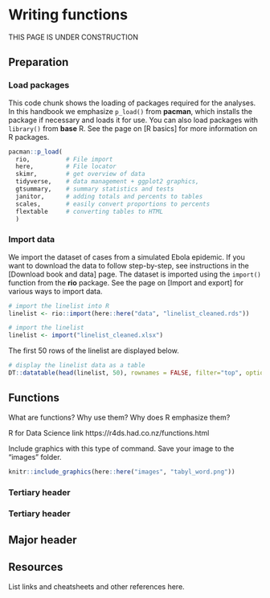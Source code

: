 
# Writing functions  

THIS PAGE IS UNDER CONSTRUCTION



<!-- ======================================================= -->
## Preparation {  }


### Load packages {-}

This code chunk shows the loading of packages required for the analyses. In this handbook we emphasize `p_load()` from **pacman**, which installs the package if necessary and loads it for use. You can also load packages with `library()` from **base** R. See the page on [R basics] for more information on R packages.  


```r
pacman::p_load(
  rio,          # File import
  here,         # File locator
  skimr,        # get overview of data
  tidyverse,    # data management + ggplot2 graphics, 
  gtsummary,    # summary statistics and tests
  janitor,      # adding totals and percents to tables
  scales,       # easily convert proportions to percents  
  flextable     # converting tables to HTML
  )
```

### Import data {-}

We import the dataset of cases from a simulated Ebola epidemic. If you want to download the data to follow step-by-step, see instructions in the [Download book and data] page. The dataset is imported using the `import()` function from the **rio** package. See the page on [Import and export] for various ways to import data.

```r
# import the linelist into R
linelist <- rio::import(here::here("data", "linelist_cleaned.rds"))
```

```r
# import the linelist
linelist <- import("linelist_cleaned.xlsx")
```

The first 50 rows of the linelist are displayed below.

```r
# display the linelist data as a table
DT::datatable(head(linelist, 50), rownames = FALSE, filter="top", options = list(pageLength = 5, scrollX=T), class = 'white-space: nowrap' )
```



## Functions  

What are functions? Why use them? Why does R emphasize them?

R for Data Science link
https://r4ds.had.co.nz/functions.html


Include graphics with this type of command. Save your image to the "images" folder.
```r
knitr::include_graphics(here::here("images", "tabyl_word.png"))
```


### Tertiary header {-}


### Tertiary header {-}



## Major header


<!-- ======================================================= -->
## Resources

List links and cheatsheets and other references here.

